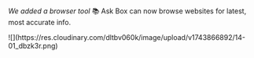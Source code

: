
<ReleaseVideo src="https://res.cloudinary.com/dltbv060k/video/upload/v1742050491/14-01_kic2fe.mp4"/>

_We added a browser tool_ 📚 Ask Box can now browse websites for latest, most accurate info. 


<ReleaseBuild>
![](https://res.cloudinary.com/dltbv060k/image/upload/v1743866892/14-01_dbzk3r.png)
</ReleaseBuild>